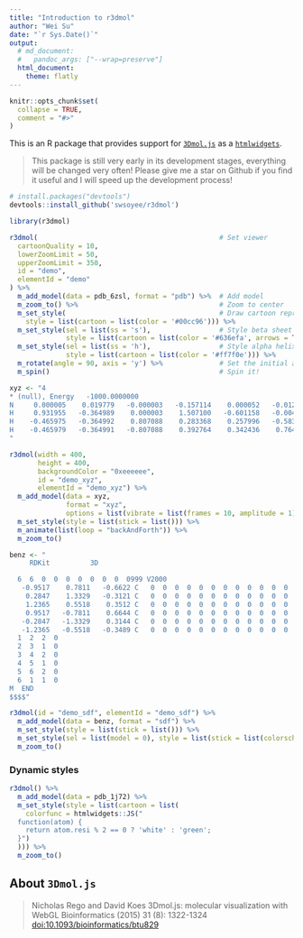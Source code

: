 ```yaml
---
title: "Introduction to r3dmol"
author: "Wei Su"
date: "`r Sys.Date()`"
output:
  # md_document:
  #   pandoc_args: ["--wrap=preserve"]
  html_document:
    theme: flatly
---
```


<!--
%\VignetteEngine{knitr::rmarkdown}
%\VignetteIndexEntry{Introduction to r3dmol}
-->

```r
knitr::opts_chunk$set(
  collapse = TRUE,
  comment = "#>"
)
```

This is an R package that provides support for [`3Dmol.js`](https://3dmol.csb.pitt.edu/index.html) as a [`htmlwidgets`](https://www.htmlwidgets.org/). 

> This package is still very early in its development stages, everything will be changed very often! Please give me a star on Github if you find it useful and I will speed up the development process!

```r
# install.packages("devtools")
devtools::install_github('swsoyee/r3dmol')
```

```r
library(r3dmol)

r3dmol(                                             # Set viewer
  cartoonQuality = 10,
  lowerZoomLimit = 50,
  upperZoomLimit = 350,
  id = "demo",
  elementId = "demo"
) %>%                                               
  m_add_model(data = pdb_6zsl, format = "pdb") %>%  # Add model
  m_zoom_to() %>%                                   # Zoom to center
  m_set_style(                                      # Draw cartoon representation of secondary structure
    style = list(cartoon = list(color = '#00cc96'))) %>%
  m_set_style(sel = list(ss = 's'),                 # Style beta sheet
              style = list(cartoon = list(color = '#636efa', arrows = TRUE))) %>%
  m_set_style(sel = list(ss = 'h'),                 # Style alpha helix
              style = list(cartoon = list(color = '#ff7f0e'))) %>%
  m_rotate(angle = 90, axis = 'y') %>%              # Set the initial angle of rotation 
  m_spin()                                          # Spin it!
```

```r
xyz <- "4
* (null), Energy   -1000.0000000
N     0.000005    0.019779   -0.000003   -0.157114    0.000052   -0.012746
H     0.931955   -0.364989    0.000003    1.507100   -0.601158   -0.004108
H    -0.465975   -0.364992    0.807088    0.283368    0.257996   -0.583024
H    -0.465979   -0.364991   -0.807088    0.392764    0.342436    0.764260
"

r3dmol(width = 400,
       height = 400,
       backgroundColor = "0xeeeeee",
       id = "demo_xyz",
       elementId = "demo_xyz") %>%
  m_add_model(data = xyz,
              format = "xyz",
              options = list(vibrate = list(frames = 10, amplitude = 1))) %>%
  m_set_style(style = list(stick = list())) %>%
  m_animate(list(loop = "backAndForth")) %>%
  m_zoom_to()
```

```r
benz <- "
     RDKit          3D

  6  6  0  0  0  0  0  0  0  0999 V2000
   -0.9517    0.7811   -0.6622 C   0  0  0  0  0  0  0  0  0  0  0  0
    0.2847    1.3329   -0.3121 C   0  0  0  0  0  0  0  0  0  0  0  0
    1.2365    0.5518    0.3512 C   0  0  0  0  0  0  0  0  0  0  0  0
    0.9517   -0.7811    0.6644 C   0  0  0  0  0  0  0  0  0  0  0  0
   -0.2847   -1.3329    0.3144 C   0  0  0  0  0  0  0  0  0  0  0  0
   -1.2365   -0.5518   -0.3489 C   0  0  0  0  0  0  0  0  0  0  0  0
  1  2  2  0
  2  3  1  0
  3  4  2  0
  4  5  1  0
  5  6  2  0
  6  1  1  0
M  END
$$$$"

r3dmol(id = "demo_sdf", elementId = "demo_sdf") %>%
  m_add_model(data = benz, format = "sdf") %>%
  m_set_style(style = list(stick = list())) %>%
  m_set_style(sel = list(model = 0), style = list(stick = list(colorscheme = "cyanCarbon"))) %>%
  m_zoom_to()
```

### Dynamic styles

```r
r3dmol() %>%
  m_add_model(data = pdb_1j72) %>%
  m_set_style(style = list(cartoon = list(
    colorfunc = htmlwidgets::JS("
  function(atom) {
    return atom.resi % 2 == 0 ? 'white' : 'green';
  }")
  ))) %>%
  m_zoom_to()
```

## About `3Dmol.js`

> Nicholas Rego and David Koes
3Dmol.js: molecular visualization with WebGL
Bioinformatics (2015) 31 (8): 1322-1324 [doi:10.1093/bioinformatics/btu829](http://doi.org/10.1093/bioinformatics/btu829)

